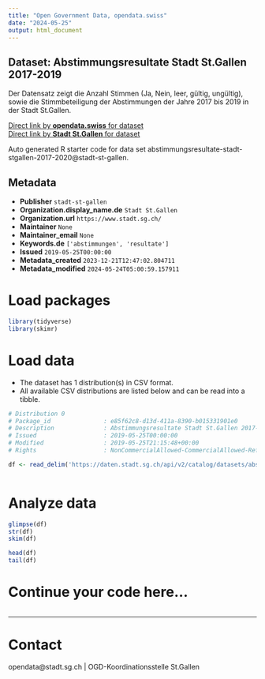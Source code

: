 ```yaml
---
title: "Open Government Data, opendata.swiss"
date: "2024-05-25"
output: html_document
---
```


## Dataset: Abstimmungsresultate Stadt St.Gallen 2017-2019

Der Datensatz zeigt die Anzahl Stimmen (Ja, Nein, leer, gültig, ungültig), sowie die Stimmbeteiligung der Abstimmungen der Jahre 2017 bis 2019 in der Stadt St.Gallen.

[Direct link by **opendata.swiss** for dataset](https://opendata.swiss/de/dataset/abstimmungsresultate-stadt-st-gallen-2017-2019)<br>
[Direct link by **Stadt St.Gallen** for dataset](https://daten.stadt.sg.ch/explore/dataset/abstimmungsresultate-stadt-stgallen-2017-2020/)

Auto generated R starter code for data set abstimmungsresultate-stadt-stgallen-2017-2020@stadt-st-gallen.

## Metadata

- **Publisher** `stadt-st-gallen`
- **Organization.display_name.de** `Stadt St.Gallen`
- **Organization.url** `https://www.stadt.sg.ch/`
- **Maintainer** `None`
- **Maintainer_email** `None`
- **Keywords.de** `['abstimmungen', 'resultate']`
- **Issued** `2019-05-25T00:00:00`
- **Metadata_created** `2023-12-21T12:47:02.804711`
- **Metadata_modified** `2024-05-24T05:00:59.157911`


# Load packages

```r

library(tidyverse)
library(skimr)

```

# Load data

-   The dataset has 1 distribution(s) in CSV format.
-   All available CSV distributions are listed below and can be read into a tibble.

```r

# Distribution 0
# Package_id               : e85f62c8-d13d-411a-8390-b015331901e0
# Description              : Abstimmungsresultate Stadt St.Gallen 2017-2019 (csv)
# Issued                   : 2019-05-25T00:00:00
# Modified                 : 2019-05-25T21:15:48+00:00
# Rights                   : NonCommercialAllowed-CommercialAllowed-ReferenceRequired

df <- read_delim('https://daten.stadt.sg.ch/api/v2/catalog/datasets/abstimmungsresultate-stadt-stgallen-2017-2020/exports/csv')



```

# Analyze data

```r

glimpse(df)
str(df)
skim(df)

head(df)
tail(df)

```

# Continue your code here...

```r

```

------------------------------------------------------------------------

# Contact

opendata@stadt.sg.ch | OGD-Koordinationsstelle St.Gallen
